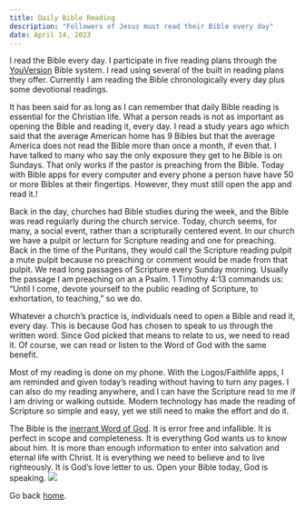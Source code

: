 ```yaml
---
title: Daily Bible Reading
description: "Followers of Jesus must read their Bible every day"
date: April 14, 2023
---
```

I read the Bible every day. I participate in five reading plans through the [YouVersion](https://www.youversion.com) Bible system. I read using several of the built in reading plans they offer.  Currently I am reading the Bible chronologically every day plus some devotional readings. 

It has been said for as long as I can remember that daily Bible reading is essential for the Christian life. What a person reads is not as important as opening the Bible and reading it, every day. I read a study years ago which said that the average American home has 9 Bibles but that the average America does not read the Bible more than once a month, if even that. I have talked to many who say the only exposure they get to he Bible is on Sundays. That only works if the pastor is preaching from the Bible. Today with Bible apps for every computer and every phone a person have have 50 or more Bibles at their fingertips. However, they must still open the app and read it.!

Back in the day, churches had Bible studies during the week, and the Bible was read regularly during the church service. Today, church seems, for many, a social event, rather than a scripturally centered event. In our church we have a pulpit or lecturn for Scripture reading and one for preaching. Back in the time of the Puritans, they would call the Scripture reading pulpit a mute pulpit because no preaching or comment would be made from that pulpit. We read long passages of Scripture every Sunday morning. Usually the passage I am preaching on an a Psalm. 1 Timothy 4:13 commands us: “Until I come, devote yourself to the public reading of Scripture, to exhortation, to teaching,” so we do.

Whatever a church’s practice is, individuals need to open a Bible and read it, every day. This is because God has chosen to speak to us through the written word. Since God picked that means to relate to us, we need to read it. Of course, we can read or listen to the Word of God with the same benefit. 

Most of my reading is done on my phone. With the Logos/Faithlife apps, I am reminded and given today’s reading without having to turn any pages. I can also do my reading anywhere, and I can have the Scripture read to me if I am driving or walking outside. Modern technology has made the reading of Scripture so simple and easy, yet we still need to make the effort and do it. 

The Bible is the [inerrant Word of God](https://www.bible-researcher.com/chicago1.html). It is error free and infallible. It is perfect in scope and completeness. It is everything God wants us to know about him. It is more than enough information to enter into salvation and eternal life with Christ. It is everything we need to believe and to live righteously. It is God’s love letter to us. Open your Bible today, God is speaking.
![](/images/Real-woman-reading-bible.jpg)

Go back [home](/).